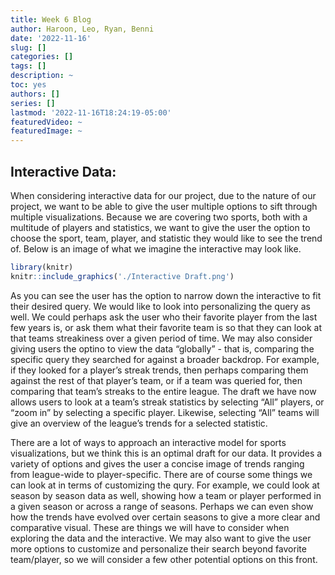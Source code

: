 ```yaml
---
title: Week 6 Blog
author: Haroon, Leo, Ryan, Benni
date: '2022-11-16'
slug: []
categories: []
tags: []
description: ~
toc: yes
authors: []
series: []
lastmod: '2022-11-16T18:24:19-05:00'
featuredVideo: ~
featuredImage: ~
---
```


## Interactive Data:


When considering interactive data for our project, due to the nature of our project, we want to be able to give the user multiple options to sift through multiple visualizations. Because we are covering two sports, both with a multitude of players and statistics, we want to give the user the option to choose the sport, team, player, and statistic they would like to see the trend of. Below is an image of what we imagine the interactive may look like. 


``` r

library(knitr)
knitr::include_graphics('./Interactive Draft.png')

```

As you can see the user has the option to narrow down the interactive to fit their desired query. We would like to look into personalizing the query as well. We could perhaps ask the user who their favorite player from the last few years is, or ask them what their favorite team is so that they can look at that teams streakiness over a given period of time. We may also consider giving users the optino to view the data "globally" - that is, comparing the specific query they searched for against a broader backdrop. For example, if they looked for a player's streak trends, then perhaps comparing them against the rest of that player's team, or if a team was queried for, then comparing that team's streaks to the entire league. The draft we have now allows users to look at a team's streak statistics by selecting "All" players, or "zoom in" by selecting a specific player. Likewise, selecting "All" teams will give an overview of the league's trends for a selected statistic. 



There are a lot of ways to approach an interactive model for sports visualizations, but we think this is an optimal draft for our data. It provides a variety of options and gives the user a concise image of trends ranging from league-wide to player-specific. There are of course some things we can look at in terms of customizing the qury. For example, we could look at season by season data as well, showing how a team or player performed in a given season or across a range of seasons. Perhaps we can even show how the trends have evolved over certain seasons to give a more clear and comparative visual. These are things we will have to consider when exploring the data and the interactive. We may also want to give the user more options to customize and personalize their search beyond favorite team/player, so we will consider a few other potential options on this front.










